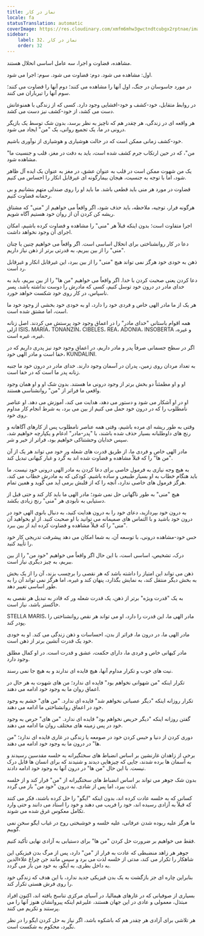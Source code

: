 ```yaml
---
title: نماز در کار
locale: fa
statusTranslation: automatic
coverImage: https://res.cloudinary.com/xmfm6mhw3gwctndtcubgx2rptnae/image/upload/v1740468922/small_cover_tratado_de_psicologia_revolucionaria_a4c0dca4e0.webp
sidebar:
    label: 32. نماز در کار
    order: 32
---
```

مشاهده، قضاوت و اجرا، سه عامل اساسی انحلال هستند.

اول: مشاهده می شود. دوم: قضاوت می شود. سوم: اجرا می شود.

در مورد جاسوسان در جنگ، اول آنها را مشاهده می کنند؛ دوم آنها را قضاوت می کنند؛ سوم آنها را تیرباران می کنند.

در روابط متقابل، خود-کشف و خود-افشایی وجود دارد. کسی که از زندگی با همنوعانش دست می کشد، از خود-کشف نیز دست می کشد.

هر واقعه ای در زندگی، هر چقدر هم که ناچیز به نظر برسد، بدون شک توسط یک بازیگر درونی در ما، یک تجمیع روانی، یک "من" ایجاد می شود.

خود-کشف زمانی ممکن است که در حالت هوشیاری و هوشیاری از نوآوری باشیم.

"من"، که در حین ارتکاب جرم کشف شده است، باید به دقت در مغز، قلب و جنسیت ما مشاهده شود.

یک من شهوت ممکن است در قلب به عنوان عشق، در مغز به عنوان یک ایده آل ظاهر شود، اما با توجه به جنسیت، هیجان بیمارگونه ای غیرقابل انکار را احساس می کنیم.

قضاوت در مورد هر منی باید قطعی باشد. ما باید او را روی صندلی متهم بنشانیم و بی رحمانه قضاوت کنیم.

هرگونه فرار، توجیه، ملاحظه، باید حذف شود، اگر واقعاً می خواهیم از "منی" که مشتاق ریشه کن کردن آن از روان خود هستیم آگاه شویم.

اجرا متفاوت است؛ بدون اینکه قبلاً هر "منی" را مشاهده و قضاوت کرده باشیم، امکان اجرای آن وجود نخواهد داشت.

دعا در کار روانشناختی برای انحلال اساسی است. اگر واقعاً می خواهیم چنین یا چنان "منی" را از بین ببریم، به قدرتی برتر از ذهن نیاز داریم.

ذهن به خودی خود هرگز نمی تواند هیچ "منی" را از بین ببرد، این غیرقابل انکار و غیرقابل رد است.

دعا کردن یعنی صحبت کردن با خدا. اگر واقعاً می خواهیم "من ها" را از بین ببریم، باید به خدای مادر در درون خود توسل کنیم، کسی که مادرش را دوست نداشته باشد، پسر ناسپاس، در کار روی خود شکست خواهد خورد.

هر یک از ما مادر الهی خاص و فردی خود را دارد، او به خودی خود بخشی از وجود خود ما است، اما مشتق شده است.

همه اقوام باستانی "خدای مادر" را در اعماق وجود خود پرستش می کردند. اصل زنانه ازلی ISIS، MARÍA، TONANZIN، CIBELES، REA، ADONIA، INSOBERTA و غیره، غیره، غیره است.

اگر در سطح جسمانی صرفاً پدر و مادر داریم، در اعماق وجود خود نیز پدری داریم که در خفا است و مادر الهی خود، KUNDALINI.

به تعداد مردان روی زمین، پدران در آسمان وجود دارند. خدای مادر در درون خود ما جنبه زنانه پدر ما است که در خفا است.

او و او مطمئناً دو بخش برتر از وجود درونی ما هستند. بدون شک او و او همان وجود واقعی ما فراتر از "من" روانشناسی هستند.

او در او آشکار می شود و دستور می دهد، هدایت می کند، آموزش می دهد. او عناصر نامطلوب را که در درون خود حمل می کنیم از بین می برد، به شرط انجام کار مداوم روی خود.

وقتی به طور ریشه ای مرده باشیم، وقتی همه عناصر نامطلوب پس از کارهای آگاهانه و رنج های داوطلبانه بسیار حذف شده باشند، با "پدر-مادر" ادغام و یکپارچه خواهیم شد، سپس خدایان وحشتناکی خواهیم بود، فراتر از خیر و شر.

مادر الهی خاص و فردی ما، از طریق قدرت های شعله ور خود می تواند هر یک از آن "من ها" را که قبلاً مشاهده و قضاوت شده اند به گرد و غبار کیهانی تبدیل کند.

به هیچ وجه نیازی به فرمول خاصی برای دعا کردن به مادر الهی درونی خود نیست. ما باید هنگام خطاب به او بسیار طبیعی و ساده باشیم. کودکی که به مادرش خطاب می کند، هرگز فرمول های خاصی ندارد، آنچه را که از قلبش برمی آید می گوید و همین تمام.

هیچ "منی" به طور ناگهانی حل نمی شود؛ مادر الهی ما باید کار کند و حتی قبل از دستیابی به نابودی هر "منی" رنج زیادی بکشد.

به درون خود بپردازید، دعای خود را به درون هدایت کنید، به دنبال بانوی الهی خود در درون خود باشید و با التماس های صمیمانه می توانید با او صحبت کنید. از او بخواهید آن "منی" را که قبلاً مشاهده و قضاوت کرده اید از بین ببرد.

حس خود-مشاهده درونی، با توسعه آن، به شما امکان می دهد پیشرفت تدریجی کار خود را تأیید کنید.

درک، تشخیص، اساسی است، با این حال اگر واقعاً می خواهیم "خود من" را از بین ببریم، به چیز دیگری نیاز است.

ذهن می تواند این امتیاز را داشته باشد که هر نقصی را برچسب بزند، آن را از یک بخش به بخش دیگر منتقل کند، به نمایش بگذارد، پنهان کند و غیره، اما هرگز نمی تواند آن را به طور اساسی تغییر دهد.

به یک "قدرت ویژه" برتر از ذهن، یک قدرت شعله ور که قادر به تبدیل هر نقصی به خاکستر باشد، نیاز است.

STELLA MARIS، مادر الهی ما، این قدرت را دارد، او می تواند هر نقص روانشناختی را پودر کند.

مادر الهی ما، در درون ما، فراتر از بدن، احساسات و ذهن زندگی می کند. او به خودی خود یک قدرت آتشین برتر از ذهن است.

مادر کیهانی خاص و فردی ما، دارای حکمت، عشق و قدرت است. در او کمال مطلق وجود دارد.

نیت های خوب و تکرار مداوم آنها، هیچ فایده ای ندارند و به هیچ جا نمی رسند.

تکرار اینکه "من شهوانی نخواهم بود" فایده ای ندارد؛ من های شهوت به هر حال در اعماق روان ما به وجود خود ادامه می دهند.

تکرار روزانه اینکه "دیگر عصبانی نخواهم شد" فایده ای ندارد. "من های" خشم به وجود خود در اعماق روانشناختی ما ادامه می دهند.

گفتن روزانه اینکه "دیگر حریص نخواهم بود" فایده ای ندارد. "من های" حرص به وجود خود در پس زمینه های مختلف روان ما ادامه می دهند.

دوری کردن از دنیا و حبس کردن خود در صومعه یا زندگی در غاری فایده ای ندارد؛ "من ها" در درون ما به وجود خود ادامه می دهند.

برخی از زاهدان غارنشین بر اساس انضباط های سختگیرانه به خلسه مقدسین رسیدند و به آسمان ها برده شدند، جایی که چیزهایی دیدند و شنیدند که برای انسان ها قابل درک نیست. با این حال "من ها" در درون آنها به وجود خود ادامه دادند.

بدون شک جوهر می تواند بر اساس انضباط های سختگیرانه از "من" فرار کند و از خلسه لذت ببرد، اما پس از شادی، به درون "خود من" باز می گردد.

کسانی که به خلسه عادت کرده اند، بدون اینکه "ایگو" را حل کرده باشند، فکر می کنند که قبلاً به آزادی رسیده اند، خود را فریب می دهند و خود را استاد می دانند و حتی وارد تکامل معکوس غرق شده می شوند.

ما هرگز علیه ربوده شدن عرفانی، علیه خلسه و خوشبختی روح در غیاب ایگو سخن نمی گوییم.

فقط می خواهیم بر ضرورت حل کردن "من ها" برای دستیابی به آزادی نهایی تأکید کنیم.

جوهر هر زاهد منضبطی که عادت به فرار از "من" دارد، پس از مرگ بدن فیزیکی این شاهکار را تکرار می کند، مدتی از خلسه لذت می برد و سپس مانند جن چراغ علاءالدین به داخل بطری، به ایگو، به خود من باز می گردد.

بنابراین چاره ای جز بازگشت به یک بدن فیزیکی جدید ندارد، با این هدف که زندگی خود را روی فرش هستی تکرار کند.

بسیاری از صوفیانی که در غارهای هیمالیا، در آسیای مرکزی تناسخ یافته اند، اکنون افراد مبتذل، معمولی و عادی در این جهان هستند، علیرغم اینکه پیروانشان هنوز آنها را می پرستند و تکریم می کنند.

هر تلاشی برای آزادی هر چقدر هم که باشکوه باشد، اگر نیاز به حل کردن ایگو را در نظر نگیرد، محکوم به شکست است.

